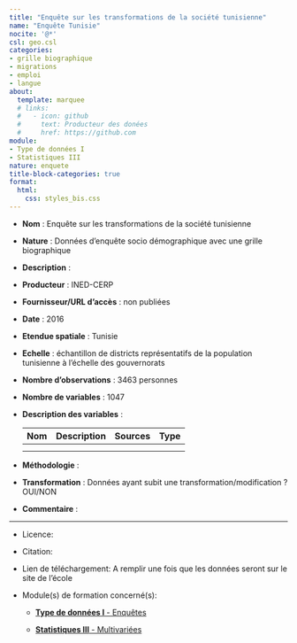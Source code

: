 ```yaml
---
title: "Enquête sur les transformations de la société tunisienne"
name: "Enquête Tunisie"
nocite: '@*'
csl: geo.csl
categories: 
- grille biographique
- migrations
- emploi
- langue
about:
  template: marquee
  # links:
  #   - icon: github
  #     text: Producteur des donées
  #     href: https://github.com
module: 
- Type de données I
- Statistiques III
nature: enquete
title-block-categories: true
format:
  html: 
    css: styles_bis.css
---
```


-   **Nom** : Enquête sur les transformations de la société tunisienne

-   **Nature** : Données d'enquête socio démographique avec une grille biographique

-   **Description** :

-   **Producteur** : INED-CERP

-   **Fournisseur/URL d'accès** : non publiées

-   **Date** : 2016

-   **Etendue spatiale** : Tunisie

-   **Echelle** : échantillon de districts représentatifs de la population tunisienne à l'échelle des gouvernorats

-   **Nombre d'observations** : 3463 personnes

-   **Nombre de variables** : 1047

-   **Description des variables** :

    | Nom | Description | Sources | Type |
    |-----|-------------|---------|------|
    |     |             |         |      |
    |     |             |         |      |

-   **Méthodologie** :

-   **Transformation** : Données ayant subit une transformation/modification ? OUI/NON

-   **Commentaire** :

------------------------------------------------------------------------

-   Licence:

-   Citation:

-   Lien de téléchargement: A remplir une fois que les données seront sur le site de l'école

-   Module(s) de formation concerné(s):

    -   [**Type de données I** - Enquêtes](../modules/A_data_type.qmd)

    -   [**Statistiques III** - Multivariées](../modules/K_stat_multi.qmd)
